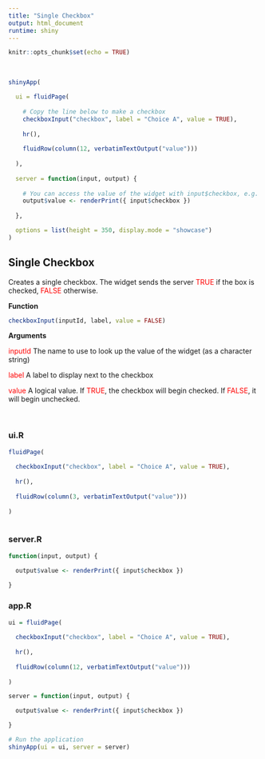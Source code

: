 ```yaml
---
title: "Single Checkbox"
output: html_document
runtime: shiny
---
```


```r
knitr::opts_chunk$set(echo = TRUE)
```


<br>

```r

shinyApp(

  ui = fluidPage(
    
    # Copy the line below to make a checkbox
    checkboxInput("checkbox", label = "Choice A", value = TRUE),
    
    hr(),
    
    fluidRow(column(12, verbatimTextOutput("value")))
    
  ),
  
  server = function(input, output) {
    
    # You can access the value of the widget with input$checkbox, e.g.
    output$value <- renderPrint({ input$checkbox })
    
  },

  options = list(height = 350, display.mode = "showcase")
)
```

## Single Checkbox {.tabset}

Creates a single checkbox. The widget sends the server <span style="color: red">TRUE</span> if the box is checked, <span style="color: red">FALSE</span> otherwise.

**Function**

```r
checkboxInput(inputId, label, value = FALSE)
```

**Arguments**

<span style="color: red">inputId</span> The name to use to look up the value of the widget (as a character string)

<span style="color: red">label</span> A label to display next to the checkbox

<span style="color: red">value</span> A logical value. If <span style="color: red">TRUE</span>, the checkbox will begin checked. If <span style="color: red">FALSE</span>, it will begin unchecked.

<br>

### ui.R
```r

fluidPage(
  
  checkboxInput("checkbox", label = "Choice A", value = TRUE),
    
  hr(),
  
  fluidRow(column(3, verbatimTextOutput("value")))
  
)
  
```
### server.R
```r

function(input, output) {

  output$value <- renderPrint({ input$checkbox })
  
}
```
### app.R
```r

ui = fluidPage(
    
  checkboxInput("checkbox", label = "Choice A", value = TRUE),
  
  hr(),
  
  fluidRow(column(12, verbatimTextOutput("value")))
  
)

server = function(input, output) {

  output$value <- renderPrint({ input$checkbox })

}

# Run the application 
shinyApp(ui = ui, server = server)

```
